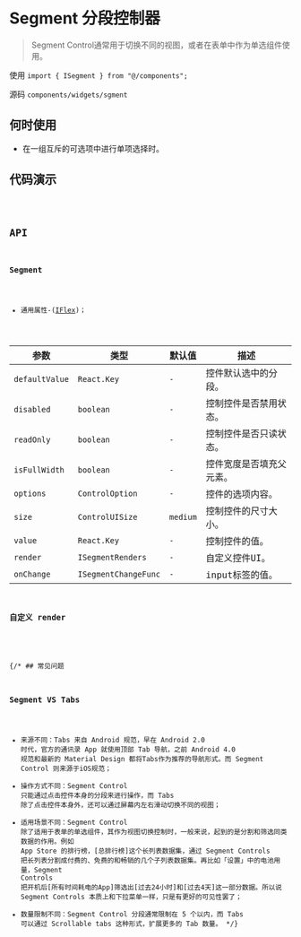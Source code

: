 
# Segment 分段控制器

> Segment Control通常用于切换不同的视图，或者在表单中作为单选组件使用。

使用 `import { ISegment } from "@/components";`

源码 `components/widgets/sgment`

## 何时使用

* 在一组互斥的可选项中进行单项选择时。

## 代码演示

<code src='./demos/basic' />

## API

### Segment

* 通用属性-([IFlex](/components/typesetting/flex.html))；

| 参数 | 类型 | 默认值 | 描述 |
| ---------------- | -------------------- | ------------ | ------------ |
| `defaultValue`   | `React.Key`          | `-`          | 控件默认选中的分段。|
| `disabled`       | `boolean`            | `-`          | 控制控件是否禁用状态。|
| `readOnly`       | `boolean`            | `-`          | 控制控件是否只读状态。|
| `isFullWidth`    | `boolean`            | `-`          | 控件宽度是否填充父元素。|
| `options`        | `ControlOption`      | `-`          | 控件的选项内容。|
| `size`           | `ControlUISize`      | `medium`     | 控制控件的尺寸大小。|
| `value`          | `React.Key`          | `-`          | 控制控件的值。|
| `render`         | `ISegmentRenders`    | `-`          | 自定义控件UI。|
| `onChange`       | `ISegmentChangeFunc` | `-`          | input标签的值。|

### 自定义 render

<RenderMDX />

{/* ## 常见问题

### Segment VS Tabs

* 来源不同：Tabs 来自 Android 规范，早在 Android 2.0 时代，官方的通讯录 App 就使用顶部 Tab 导航，之前 Android 4.0 规范和最新的 Material Design 都将Tabs作为推荐的导航形式。而 Segment Control 则来源于iOS规范；
* 操作方式不同：Segment Control 只能通过点击控件本身的分段来进行操作，而 Tabs 除了点击控件本身外，还可以通过屏幕内左右滑动切换不同的视图；
* 适用场景不同：Segment Control 除了适用于表单的单选组件，其作为视图切换控制时，一般来说，起到的是分割和筛选同类数据的作用。例如 App Store 的排行榜，[总排行榜]这个长列表数据集，通过 Segment Controls 把长列表分割成付费的、免费的和畅销的几个子列表数据集。再比如「设置」中的电池用量，Segment Controls 把开机后[所有时间耗电的App]筛选出[过去24小时]和[过去4天]这一部分数据。所以说 Segment Controls 本质上和下拉菜单一样，只是有更好的可见性罢了；
* 数量限制不同：Segment Control 分段通常限制在 5 个以内，而 Tabs 可以通过 Scrollable tabs 这种形式，扩展更多的 Tab 数量。 */}
